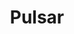 ---
slug: pulsar
link: /projects/pulsar/
category: 'projects'
title: Pulsar
publicData: Sep 11th 2020
pagesCount: 1
pages: 
    - page:
        - image: ../../assets/images/projects/project-420-pulsar/pulsar-0.png
        - title: Главная
sortIdx: 420
---